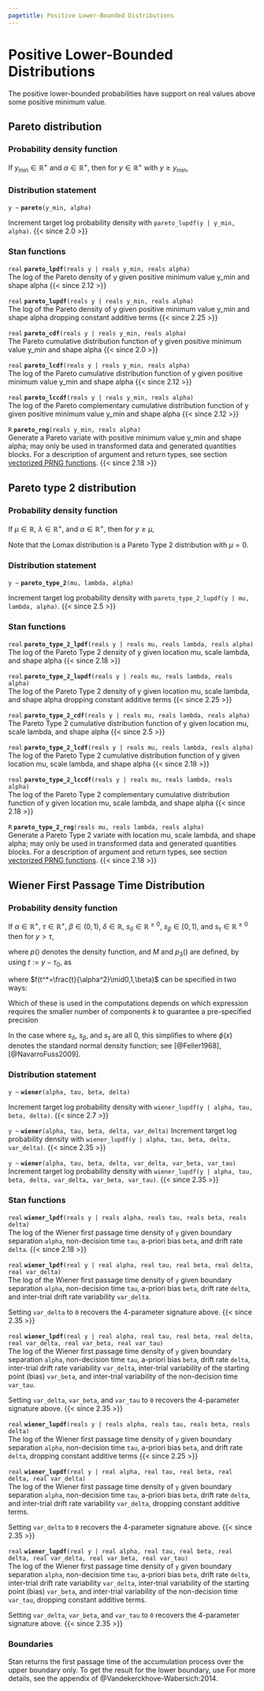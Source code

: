 ```yaml
---
pagetitle: Positive Lower-Bounded Distributions
---
```


# Positive Lower-Bounded Distributions



The positive lower-bounded probabilities have support on real values
above some positive minimum value.

## Pareto distribution

### Probability density function

If $y_{\text{min}} \in \mathbb{R}^+$ and $\alpha \in \mathbb{R}^+$,
then for $y \in \mathbb{R}^+$ with $y \geq y_{\text{min}}$,
\begin{equation*}
\text{Pareto}(y|y_{\text{min}},\alpha) = \frac{\displaystyle \alpha\,y_{\text{min}}^\alpha}{\displaystyle y^{\alpha+1}}.
\end{equation*}

### Distribution statement

`y ~ ` **`pareto`**`(y_min, alpha)`

Increment target log probability density with `pareto_lupdf(y | y_min, alpha)`.
{{< since 2.0 >}}
<!-- real; pareto ~; -->
\index{{\tt \bfseries pareto }!sampling statement|hyperpage}

### Stan functions

<!-- real; pareto_lpdf; (reals y | reals y_min, reals alpha); -->
\index{{\tt \bfseries pareto\_lpdf }!{\tt (reals y \textbar\ reals y\_min, reals alpha): real}|hyperpage}

`real` **`pareto_lpdf`**`(reals y | reals y_min, reals alpha)`<br>\newline
The log of the Pareto density of y given positive minimum value y_min
and shape alpha
{{< since 2.12 >}}

<!-- real; pareto_lupdf; (reals y | reals y_min, reals alpha); -->
\index{{\tt \bfseries pareto\_lupdf }!{\tt (reals y \textbar\ reals y\_min, reals alpha): real}|hyperpage}

`real` **`pareto_lupdf`**`(reals y | reals y_min, reals alpha)`<br>\newline
The log of the Pareto density of y given positive minimum value y_min
and shape alpha dropping constant additive terms
{{< since 2.25 >}}

<!-- real; pareto_cdf; (reals y | reals y_min, reals alpha); -->
\index{{\tt \bfseries pareto\_cdf }!{\tt (reals y \textbar\ reals y\_min, reals alpha): real}|hyperpage}

`real` **`pareto_cdf`**`(reals y | reals y_min, reals alpha)`<br>\newline
The Pareto cumulative distribution function of y given positive
minimum value y_min and shape alpha
{{< since 2.0 >}}

<!-- real; pareto_lcdf; (reals y | reals y_min, reals alpha); -->
\index{{\tt \bfseries pareto\_lcdf }!{\tt (reals y \textbar\ reals y\_min, reals alpha): real}|hyperpage}

`real` **`pareto_lcdf`**`(reals y | reals y_min, reals alpha)`<br>\newline
The log of the Pareto cumulative distribution function of y given
positive minimum value y_min and shape alpha
{{< since 2.12 >}}

<!-- real; pareto_lccdf; (reals y | reals y_min, reals alpha); -->
\index{{\tt \bfseries pareto\_lccdf }!{\tt (reals y \textbar\ reals y\_min, reals alpha): real}|hyperpage}

`real` **`pareto_lccdf`**`(reals y | reals y_min, reals alpha)`<br>\newline
The log of the Pareto complementary cumulative distribution function
of y given positive minimum value y_min and shape alpha
{{< since 2.12 >}}

<!-- R; pareto_rng; (reals y_min, reals alpha); -->
\index{{\tt \bfseries pareto\_rng }!{\tt (reals y\_min, reals alpha): R}|hyperpage}

`R` **`pareto_rng`**`(reals y_min, reals alpha)`<br>\newline
Generate a Pareto variate with positive minimum value y_min and shape
alpha; may only be used in transformed data and generated quantities blocks. For a
description of argument and return types, see section
[vectorized PRNG functions](conventions_for_probability_functions.qmd#prng-vectorization).
{{< since 2.18 >}}

## Pareto type 2 distribution

### Probability density function

If $\mu \in \mathbb{R}$, $\lambda \in \mathbb{R}^+$, and
$\alpha \in \mathbb{R}^+$, then for $y \geq \mu$,
\begin{equation*}
\mathrm{Pareto\_Type\_2}(y|\mu,\lambda,\alpha) =
\ \frac{\alpha}{\lambda} \, \left( 1+\frac{y-\mu}{\lambda} \right)^{-(\alpha+1)} \! .
\end{equation*}

Note that the Lomax distribution is a Pareto Type 2 distribution with
$\mu=0$.

### Distribution statement

`y ~ ` **`pareto_type_2`**`(mu, lambda, alpha)`

Increment target log probability density with `pareto_type_2_lupdf(y | mu, lambda, alpha)`.
{{< since 2.5 >}}
<!-- real; pareto_type_2 ~; -->
\index{{\tt \bfseries pareto\_type\_2 }!sampling statement|hyperpage}

### Stan functions

<!-- real; pareto_type_2_lpdf; (reals y | reals mu, reals lambda, reals alpha); -->
\index{{\tt \bfseries pareto\_type\_2\_lpdf }!{\tt (reals y \textbar\ reals mu, reals lambda, reals alpha): real}|hyperpage}

`real` **`pareto_type_2_lpdf`**`(reals y | reals mu, reals lambda, reals alpha)`<br>\newline
The log of the Pareto Type 2 density of y given location mu, scale
lambda, and shape alpha
{{< since 2.18 >}}

<!-- real; pareto_type_2_lupdf; (reals y | reals mu, reals lambda, reals alpha); -->
\index{{\tt \bfseries pareto\_type\_2\_lupdf }!{\tt (reals y \textbar\ reals mu, reals lambda, reals alpha): real}|hyperpage}

`real` **`pareto_type_2_lupdf`**`(reals y | reals mu, reals lambda, reals alpha)`<br>\newline
The log of the Pareto Type 2 density of y given location mu, scale
lambda, and shape alpha dropping constant additive terms
{{< since 2.25 >}}

<!-- real; pareto_type_2_cdf; (reals y | reals mu, reals lambda, reals alpha); -->
\index{{\tt \bfseries pareto\_type\_2\_cdf }!{\tt (reals y \textbar\ reals mu, reals lambda, reals alpha): real}|hyperpage}

`real` **`pareto_type_2_cdf`**`(reals y | reals mu, reals lambda, reals alpha)`<br>\newline
The Pareto Type 2 cumulative distribution function of y given location
mu, scale lambda, and shape alpha
{{< since 2.5 >}}

<!-- real; pareto_type_2_lcdf; (reals y | reals mu, reals lambda, reals alpha); -->
\index{{\tt \bfseries pareto\_type\_2\_lcdf }!{\tt (reals y \textbar\ reals mu, reals lambda, reals alpha): real}|hyperpage}

`real` **`pareto_type_2_lcdf`**`(reals y | reals mu, reals lambda, reals alpha)`<br>\newline
The log of the Pareto Type 2 cumulative distribution function of y
given location mu, scale lambda, and shape alpha
{{< since 2.18 >}}

<!-- real; pareto_type_2_lccdf; (reals y | reals mu, reals lambda, reals alpha); -->
\index{{\tt \bfseries pareto\_type\_2\_lccdf }!{\tt (reals y \textbar\ reals mu, reals lambda, reals alpha): real}|hyperpage}

`real` **`pareto_type_2_lccdf`**`(reals y | reals mu, reals lambda, reals alpha)`<br>\newline
The log of the Pareto Type 2 complementary cumulative distribution
function of y given location mu, scale lambda, and shape alpha
{{< since 2.18 >}}

<!-- R; pareto_type_2_rng; (reals mu, reals lambda, reals alpha); -->
\index{{\tt \bfseries pareto\_type\_2\_rng }!{\tt (reals mu, reals lambda, reals alpha): R}|hyperpage}

`R` **`pareto_type_2_rng`**`(reals mu, reals lambda, reals alpha)`<br>\newline
Generate a Pareto Type 2 variate with location mu, scale lambda, and
shape alpha; may only be used in transformed data and generated quantities blocks.
For a description of argument and return types, see section
[vectorized PRNG functions](conventions_for_probability_functions.qmd#prng-vectorization).
{{< since 2.18 >}}

## Wiener First Passage Time Distribution

### Probability density function

If $\alpha \in \mathbb{R}^+$, $\tau \in \mathbb{R}^+$, $\beta \in (0, 1)$,
$\delta \in \mathbb{R}$, $s_{\delta} \in \mathbb{R}^{\geq 0}$, $s_{\beta} \in [0, 1)$, and
$s_{\tau} \in \mathbb{R}^{\geq 0}$ then for $y > \tau$,


\begin{equation*}
\begin{split}
&\text{Wiener}(y\mid \alpha,\tau,\beta,\delta,s_{\delta},s_{\beta},s_{\tau}) =
\\
&\frac{1}{s_{\tau}}\int_{\tau}^{\tau+s_{\tau}}\frac{1}{s_{\beta}}\int_{\beta-\frac{1}{2}s_{\beta}}^{\beta+\frac{1}{2}s_{\beta}}\int_{-\infty}^{\infty} p_3(y-{\tau_0}\mid \alpha,\nu,\omega)
\\
&\times \frac{1}{\sqrt{2\pi s_{\delta}^2}}\exp\Bigl(-\frac{(\nu-\delta)^2}{2s_{\delta}^2}\Bigr) \,d\nu \,d\omega \,d{\tau_0}=
\\
&\frac{1}{s_{\tau}}\int_{\tau}^{\tau+s_{\tau}}\frac{1}{s_{\beta}}\int_{\beta-\frac{1}{2}s_{\beta}}^{\beta+\frac{1}{2}s_{\beta}} M\times p_3(y-{\tau_0}\mid \alpha,\nu,\omega) \,d\omega \,d{\tau_0},
\end{split}
\end{equation*}

where $p()$ denotes the density function, and $M$ and $p_3()$ are defined, by using $t:=y-{\tau_0}$, as

\begin{equation*}
M \coloneqq \frac{1}{\sqrt{1+s_{\delta}^2t}}\exp\Bigl(\alpha{\delta}\omega+\frac{\delta^2t}{2}+\frac{s_{\delta}^2\alpha^2\omega^2-2\alpha{\delta}\omega-\delta^2t}{2(1+s_{\delta}^2t)}\Bigr)\text{ and}
\end{equation*}

\begin{equation*}
p_3(t\mid \alpha,\delta,\beta) \coloneqq \frac{1}{\alpha^2}\exp\Bigl(-\alpha\delta\beta-\frac{\delta^2t}{2}\Bigr)f(\frac{t}{\alpha^2}\mid 0,1,\beta),
\end{equation*}

where $f(t^*=\frac{t}{\alpha^2}\mid0,1,\beta)$ can be specified in two ways:

\begin{equation*}
f_l(t^*\mid 0,1,\beta) = \sum_{k=1}^\infty k\pi \exp\Bigl(-\frac{k^2\pi^2t^*}{2}\Bigr)\sin(k\pi \beta)\text{ and}
\end{equation*}

\begin{equation*}
f_s(t^*\mid0,1,\beta) = \sum_{k=-\infty}^\infty \frac{1}{\sqrt{2\pi(t^*)^3}}(\beta+2k) \exp\Bigl(-\frac{(\beta+2k)^2}{2t^*}\Bigr).
\end{equation*}

Which of these is used in the computations depends on which expression requires the smaller number of components $k$ to guarantee a pre-specified precision

In the case where $s_{\delta}$, $s_{\beta}$, and $s_{\tau}$ are all $0$, this simplifies to
\begin{equation*}
\text{Wiener}(y|\alpha, \tau, \beta, \delta) =
\frac{\alpha^3}{(y-\tau)^{3/2}} \exp \! \left(- \delta \alpha \beta -
\frac{\delta^2(y-\tau)}{2}\right) \sum_{k = - \infty}^{\infty} (2k +
\beta) \phi \! \left(\frac{2k \alpha + \beta}{\sqrt{y - \tau}}\right)
\end{equation*} where $\phi(x)$ denotes the standard normal density function;  see
[@Feller1968], [@NavarroFuss2009].

### Distribution statement

`y ~ ` **`wiener`**`(alpha, tau, beta, delta)`

Increment target log probability density with `wiener_lupdf(y | alpha, tau, beta, delta)`.
{{< since 2.7 >}}

`y ~ ` **`wiener`**`(alpha, tau, beta, delta, var_delta)`
Increment target log probability density with `wiener_lupdf(y | alpha, tau, beta, delta, var_delta)`.
{{< since 2.35 >}}

`y ~ ` **`wiener`**`(alpha, tau, beta, delta, var_delta, var_beta, var_tau)`
Increment target log probability density with `wiener_lupdf(y | alpha, tau, beta, delta, var_delta, var_beta, var_tau)`.
{{< since 2.35 >}}

<!-- real; wiener ~; -->
\index{{\tt \bfseries wiener }!sampling statement|hyperpage}

### Stan functions

<!-- real; wiener_lpdf; (reals y | reals alpha, reals tau, reals beta, reals delta); -->
\index{{\tt \bfseries wiener\_lpdf }!{\tt (reals y \textbar\ reals alpha, reals tau, reals beta, reals delta): real}|hyperpage}

`real` **`wiener_lpdf`**`(reals y | reals alpha, reals tau, reals beta, reals delta)`<br>\newline
The log of the Wiener first passage time density of `y` given boundary
separation `alpha`, non-decision time `tau`, a-priori bias `beta`, and drift
rate `delta`.
{{< since 2.18 >}}

<!-- real; wiener_lpdf; (real y | real alpha, real tau, real beta, real delta, real var_delta); -->
\index{{\tt \bfseries wiener\_lpdf }!{\tt (real y \textbar\ real alpha, real tau, real beta, real delta, real var\_delta): real}|hyperpage}

`real` **`wiener_lpdf`**`(real y | real alpha, real tau, real beta, real delta, real var_delta)`<br>\newline
The log of the Wiener first passage time density of `y` given boundary
separation `alpha`, non-decision time `tau`, a-priori bias `beta`, drift
rate `delta`, and inter-trial drift rate variability `var_delta`.

Setting `var_delta` to `0` recovers the 4-parameter signature above.
{{< since 2.35 >}}

<!-- real; wiener_lpdf; (real y | real alpha, real tau, real beta, real delta, real var_delta, real var_beta, real var_tau); -->
\index{{\tt \bfseries wiener\_lpdf }!{\tt (real y \textbar\ real alpha, real tau, real beta, real delta, real var\_delta, real var\_beta, real var\_tau): real}|hyperpage}

`real` **`wiener_lpdf`**`(real y | real alpha, real tau, real beta, real delta, real var_delta, real var_beta, real var_tau)`<br>\newline
The log of the Wiener first passage time density of `y` given boundary
separation `alpha`, non-decision time `tau`, a-priori bias `beta`, drift
rate `delta`, inter-trial drift rate variability `var_delta`, inter-trial
variability of the starting point (bias) `var_beta`, and inter-trial variability
of the non-decision time `var_tau`.

Setting `var_delta`, `var_beta`, and `var_tau` to `0` recovers the 4-parameter signature above.
{{< since 2.35 >}}

<!-- real; wiener_lupdf; (reals y | reals alpha, reals tau, reals beta, reals delta); -->
\index{{\tt \bfseries wiener\_lupdf }!{\tt (reals y \textbar\ reals alpha, reals tau, reals beta, reals delta): real}|hyperpage}

`real` **`wiener_lupdf`**`(reals y | reals alpha, reals tau, reals beta, reals delta)`<br>\newline
The log of the Wiener first passage time density of `y` given boundary
separation `alpha`, non-decision time `tau`, a-priori bias `beta`, and drift
rate `delta`, dropping constant additive terms
{{< since 2.25 >}}


<!-- real; wiener_lupdf; (real y | real alpha, real tau, real beta, real delta, real var_delta); -->
\index{{\tt \bfseries wiener\_lupdf }!{\tt (real y \textbar\ real alpha, real tau, real beta, real delta, real var\_delta): real}|hyperpage}

`real` **`wiener_lupdf`**`(real y | real alpha, real tau, real beta, real delta, real var_delta)`<br>\newline
The log of the Wiener first passage time density of `y` given boundary
separation `alpha`, non-decision time `tau`, a-priori bias `beta`, drift
rate `delta`, and inter-trial drift rate variability `var_delta`,
dropping constant additive terms.

Setting `var_delta` to `0` recovers the 4-parameter signature above.
{{< since 2.35 >}}

<!-- real; wiener_lupdf; (real y | real alpha, real tau, real beta, real delta, real var_delta, real var_beta, real var_tau); -->
\index{{\tt \bfseries wiener\_lupdf }!{\tt (real y \textbar\ real alpha, real tau, real beta, real delta, real var\_delta, real var\_beta, real var\_tau): real}|hyperpage}

`real` **`wiener_lupdf`**`(real y | real alpha, real tau, real beta, real delta, real var_delta, real var_beta, real var_tau)`<br>\newline
The log of the Wiener first passage time density of `y` given boundary
separation `alpha`, non-decision time `tau`, a-priori bias `beta`, drift
rate `delta`, inter-trial drift rate variability `var_delta`, inter-trial
variability of the starting point (bias) `var_beta`, and inter-trial variability
of the non-decision time `var_tau`, dropping constant additive terms.

Setting `var_delta`, `var_beta`, and `var_tau` to `0` recovers the 4-parameter signature above.
{{< since 2.35 >}}


### Boundaries

Stan returns the first passage time of the accumulation process over
the upper boundary only. To get the result for the lower boundary, use
\begin{equation*}
\text{Wiener}(y | \alpha, \tau, 1 - \beta, - \delta)
\end{equation*}
For more details, see the appendix of @Vandekerckhove-Wabersich:2014.
